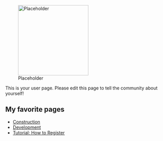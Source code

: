 [[File:Placeholder|thumb|220px]]

This is your user page. Please edit this page to tell the community about yourself!

==My favorite pages==

* [[Construction]]
* [[Development]]
* [[Tutorial: How to Register]]